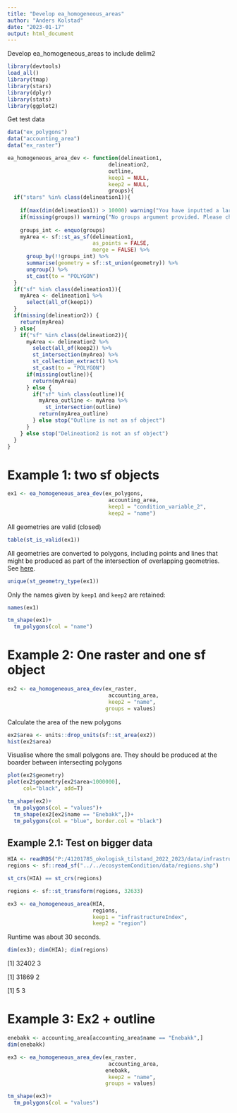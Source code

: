 ```yaml
---
title: "Develop ea_homogeneous_areas"
author: "Anders Kolstad"
date: "2023-01-17"
output: html_document
---
```


Develop ea_homogeneous_areas to include delim2

```r
library(devtools)
load_all()
library(tmap)
library(stars)
library(dplyr)
library(stats)
library(ggplot2)
```

Get test data

```r
data("ex_polygons")
data("accounting_area")
data("ex_raster")
```

```r
ea_homogeneous_area_dev <- function(delineation1,
                                delineation2,
                                outline,
                                keep1 = NULL,
                                keep2 = NULL,
                                groups){
  if("stars" %in% class(delineation1)){
    
    if(max(dim(delineation1)) > 10000) warning("You have inputted a large raster file. Vectorisation might take a long time.")
    if(missing(groups)) warning("No groups argument provided. Please check output if this is really what you want.")
    
    groups_int <- enquo(groups)
    myArea <- sf::st_as_sf(delineation1, 
                           as_points = FALSE, 
                           merge = FALSE) %>%
      group_by(!!groups_int) %>%
      summarise(geometry = sf::st_union(geometry)) %>%
      ungroup() %>%
      st_cast(to = "POLYGON")
  }
  if("sf" %in% class(delineation1)){
    myArea <- delineation1 %>%
      select(all_of(keep1))
  }
  if(missing(delineation2)) {
    return(myArea)
  } else{
    if("sf" %in% class(delineation2)){
      myArea <- delineation2 %>%
        select(all_of(keep2)) %>%
        st_intersection(myArea) %>%
        st_collection_extract() %>%
        st_cast(to = "POLYGON")
      if(missing(outline)){
        return(myArea)
      } else {
        if("sf" %in% class(outline)){
          myArea_outline <- myArea %>%
            st_intersection(outline)
          return(myArea_outline)
        } else stop("Outline is not an sf object")
      }
    } else stop("Delineation2 is not an sf object")
  }
}
```

# Example 1: two sf objects

```r
ex1 <- ea_homogeneous_area_dev(ex_polygons,
                                accounting_area,
                                keep1 = "condition_variable_2",
                                keep2 = "name")
```

All geometries are valid (closed)

```r
table(st_is_valid(ex1))
```

All geometries are converted to polygons, including points and lines that might be produced as part of the intersection of overlapping geometries. See [here](https://github.com/r-spatial/sf/issues/1484).

```r
unique(st_geometry_type(ex1))
```

Only the names given by `keep1` and `keep2` are retained:

```r
names(ex1)
```

```r
tm_shape(ex1)+
  tm_polygons(col = "name")
```

# Example 2: One raster and one sf object

```r
ex2 <- ea_homogeneous_area_dev(ex_raster,
                                accounting_area,
                                keep2 = "name",
                               groups = values)


```

Calculate the area of the new polygons

```r
ex2$area <- units::drop_units(sf::st_area(ex2))
hist(ex2$area)

```

Visualise where the small polygons are. They should be produced at the boarder between intersecting polygons

```r
plot(ex2$geometry)
plot(ex2$geometry[ex2$area<1000000],
     col="black", add=T)

```

```r
tm_shape(ex2)+
  tm_polygons(col = "values")+
  tm_shape(ex2[ex2$name == "Enebakk",])+
  tm_polygons(col = "blue", border.col = "black")

```

## Example 2.1: Test on bigger data

```r
HIA <- readRDS("P:/41201785_okologisk_tilstand_2022_2023/data/infrastrukturindeks/homogeneous_impact_areas.rds")
regions <- sf::read_sf("../../ecosystemCondition/data/regions.shp")
```

```r
st_crs(HIA) == st_crs(regions)
```

```r
regions <- sf::st_transform(regions, 32633) 
```

```r
ex3 <- ea_homogeneous_area(HIA,
                           regions,
                           keep1 = "infrastructureIndex",
                           keep2 = "region")
```

Runtime was about 30 seconds.

```r
dim(ex3); dim(HIA); dim(regions)
```

[1] 32402 3

[1] 31869 2

[1] 5 3


# Example 3: Ex2 + outline
```r
enebakk <- accounting_area[accounting_area$name == "Enebakk",]
dim(enebakk)
```


```r
ex3 <- ea_homogeneous_area_dev(ex_raster,
                                accounting_area,
                               enebakk,
                                keep2 = "name",
                               groups = values)
```

```r
tm_shape(ex3)+
  tm_polygons(col = "values")
```

